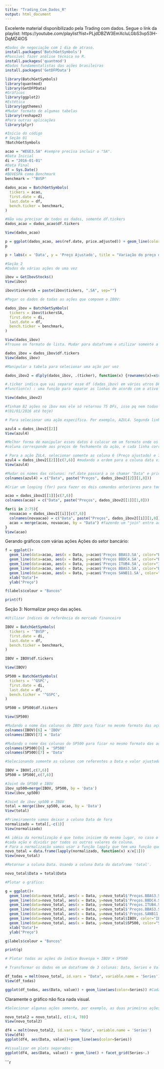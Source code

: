 ---
title: "Trading_Com_Dados_R"
output: html_document
---

Excelente material disponibilizado pela Trading com dados.
Segue o link da playlist:
https://youtube.com/playlist?list=PLjdDBZW3EmXcIuLGbS3vp53H-DqMZ4IOS


```{r}

#Dados de negociação com 1 dia de atraso.
install.packages('BatchGetSymbols')
#Possível fazer análise técnica no R.
install.packages('quantmod')
#Dados fundamentalistas das ações brasileiras
install.packages('GetDFPData')
```

```{r}
library(BatchGetSymbols)
library(quantmod)
library(GetDFPData)
#Gráficos
library(ggplot2)
#Estética
library(ggthemes)
#Mudar formato de algumas tabelas
library(reshape2)
#Para outras aplicações
library(plyr)

```

```{r}
#Início do código
# Seção 01
?BatchGetSymbols

acao = "WEGE3.SA" #sempre precisa incluir o "SA".
#Data Inicial
di = "2016-01-01"
#Data Final
df = Sys.Date()
#BOVESPA como Benchmark
benchmark = '^BVSP'

dados_acao = BatchGetSymbols(
  tickers = acao,
  first.date = di,
  last.date = df,
  bench.ticker = benchmark,
)

#Não vou precisar de todos os dados, somente df.tickers
dados_acao = dados_acao$df.tickers

View(dados_acao)

p = ggplot(dados_acao, aes(ref.date, price.adjusted)) + geom_line(color = 'blue')
p

p + labs(x = 'Data', y = 'Preço Ajustado', title = "Variação do preço da ação", subtitle = "01/2016 até hoje")
```

```{r}
#Seção 2
#Dados de várias ações de uma vez

ibov = GetIbovStocks()
View(ibov)

ibov$tickersSA = paste(ibov$tickers, ".SA", sep="")

#Pegar os dados de todas as ações que compoem o IBOV:

dados_ibov = BatchGetSymbols(
  tickers = ibov$tickersSA,
  first.date = di,
  last.date = df,
  bench.ticker = benchmark,
)

View(dados_ibov)
#Trouxe em formato de lista. Mudar para dataframe e utilizar somente a segunda parte da lista que tem os dados que nos interessa.

dados_ibov = dados_ibov$df.tickers
View(dados_ibov)
```

```{r}

#Manipular a tabela para selecionar uma ação por vez

dados_ibov2 = dlply(dados_ibov, .(ticker), function(x) {rownames(x)=x$row; x$row = NULL;x})

#.ticker indica que vai separar esse df (dados_ibov) em vários utros DF de acordo com a coluna "ticker"
#function(x) : uma função para separar as linhas de acordo com o ativo de referência, vai dar uma lista de DFs.

View(dados_ibov2)

#Tinham 82 ações no ibov mas ele só retornou 75 DFs, isso pq nem todas as ações tem todos os dados no período que selecionamos 
#(01/01/2016 até hoje)

# Para selecionar uma ação específica. Por exemplo, AZUL4. Segunda linha do data frame dados_ibov2:

azul4 = dados_ibov2[[2]]
View(azul4)

```

```{r}
#Melhor forma de manipular esses datos é colocar em um formato onde os preços de ajuste das ações estejam separadas por coluna, cada 
#coluna corresponde aos preços de fechamento da ação, e cada linha corresponde a um pregão.'

# Para a ação ZUL4, selecionar somente as coluna 6 (Preço ajustado) e 7 (Data)
azul4 = dados_ibov2[[2]][c(7,6)] #mudando a ordem para a coluna data vir primeiro.
View(azul4)

#Mudar os nomes das colunas: ref.date passará a se chamar "Data" e price.adjusted passará a se chamar "Preços" com o ticker da ação.
colnames(azul4) = c("Data", paste("Preços", dados_ibov2[[2]][1,8]))

#Criar um looping (for) para fazer os dois comandos anteriores para todas as ações de dados_ibov2:

acao = dados_ibov2[[1]][c(7,6)]
colnames(acao) = c("Data", paste("Preços", dados_ibov2[[1]][1,8]))

for(i in 2:75){
  novaacao = dados_ibov2[[i]][c(7,6)]
  colnames(novaacao) = c("Data", paste("Preços", dados_ibov2[[i]][1,8]))
  acao = merge(acao, novaacao, by = "Data") #fazendo um "join" entre acao, novaacao e usando a coluna Data como referência)
}
View(acao)
```


Gerando gráficos com várias ações
Ações do setor bancário:

```{r}
f = ggplot()+
  geom_line(data=acao, aes(x = Data, y=acao$'Preços BBAS3.SA', color="Banco do Brasil" ))+
  geom_line(data=acao, aes(x = Data, y=acao$'Preços BBDC4.SA', color="Bradesco" ))+
  geom_line(data=acao, aes(x = Data, y=acao$'Preços ITUB4.SA', color="Itaú Unibanco" ))+
  geom_line(data=acao, aes(x = Data, y=acao$'Preços BBAS3.SA', color="Banco do Brasil" ))+
  geom_line(data=acao, aes(x = Data, y=acao$'Preços SANB11.SA', color="Santander" ))+
  xlab("Data")+
  ylab("Preço")

f$labels$colour = "Bancos"

print(f)
```

Seção 3:
Normalizar preço das ações.

```{r}
#Utilizar índices de referência do mercado financeiro

IBOV = BatchGetSymbols(
  tickers = '^BVSP',
  first.date = di,
  last.date = df,
  bench.ticker = benchmark,
)

IBOV = IBOV$df.tickers

View(IBOV)

SP500 = BatchGetSymbols(
  tickers = '^GSPC',
  first.date = di,
  last.date = df,
  bench.ticker = '^GSPC',
)

SP500 = SP500$df.tickers

View(SP500)

```


```{r}
#Mudando o nome das colunas do IBOV para ficar no mesmo formato das ações:
colnames(IBOV)[6] = 'IBOV'
colnames(IBOV)[7] = 'Data'

#Mudando o nome das colunas do SP500 para ficar no mesmo formato das ações:
colnames(SP500)[6] = 'SP500'
colnames(SP500)[7] = 'Data'

#Selecionando somente as colunas com referentes a Data e valor ajustado dos índices:

IBOV = IBOV[,c(7,6)]
SP500 = SP500[,c(7,6)]

```


```{r}
#Joint de SP500 e IBOV
ibov_sp500=merge(IBOV, SP500, by = 'Data')
View(ibov_sp500)

#Joint de ibov_sp500 e IBOV
total = merge(ibov_sp500, acao, by = 'Data')
View(total)

```


```{r}
#Primeiramente vamos deixar a coluna Data de fora
normalizado = total[,-c(1)]
View(normalizado)

#A idéia da normalização é que todos iniciem do mesmo lugar, no caso o valor 1, para isso vamos pegar o primeiro valor da coluna de
#cada ação e dividir por todos os outros valores da coluna.
# Para a normalização vamos usar a função lapply que tem uma função que já vai aplicar a função de normalização em todas as colunas.
novo_total = data.frame(lapply(normalizado, function(x) x/x[1]))
View(novo_total)

#Retornar a coluna Data. Usando a coluna Data do dataframe 'total'.

novo_total$Data = total$Data

#Plotar o gráfico:

g = ggplot()+
  geom_line(data=novo_total, aes(x = Data, y=novo_total$'Preços.BBAS3.SA', color="Banco do Brasil" ))+
  geom_line(data=novo_total, aes(x = Data, y=novo_total$'Preços.BBDC4.SA', color="Bradesco" ))+
  geom_line(data=novo_total, aes(x = Data, y=novo_total$'Preços.ITUB4.SA', color="Itaú Unibanco" ))+
  geom_line(data=novo_total, aes(x = Data, y=novo_total$'Preços.BBAS3.SA', color="Banco do Brasil" ))+
  geom_line(data=novo_total, aes(x = Data, y=novo_total$'Preços.SANB11.SA', color="Santander" ))+
  geom_line(data=novo_total, aes(x = Data, y=novo_total$IBOV, color="IBOV" ))+
  geom_line(data=novo_total, aes(x = Data, y=novo_total$SP500, color="SP&500" ))+
  xlab("Data")+
  ylab("Preço")

g$labels$colour = "Bancos"

print(g)


```


```{r}
# Plotar todas as ações do índice Bovespa + IBOV + SP500

# Transformar os dados em um dataframe de 3 colunas: Data, Series e Value. Series conterá o nome das ações e value o preço de ajuste da data em questão.

df_todas = melt(novo_total, id.vars = "Data", variable.name = 'Series')
View(df_todas)

ggplot(df_todas, aes(Data, value)) + geom_line(aes(color=Series)) #Cada vez que encontrar um Series diferente, vai usar uma cor diferente.

```
Claramente o gráfico não fica nada visual.

```{r}
#Selecionar algumas ações somente, por exemplo, as duas primeiras ações + IBOV + SP500:

novo_total2 = novo_total[, c(1:4, 78)]
View(novo_total2)

df4 = melt(novo_total2, id.vars = "Data", variable.name = 'Series')
View(df4)
ggplot(df4, aes(Data, value))+geom_line(aes(color=Series))
```


```{r}
#Visualizar em plots separados:
ggplot(df4, aes(Data, value)) + geom_line() + facet_grid(Series~.)
```


```{r}
